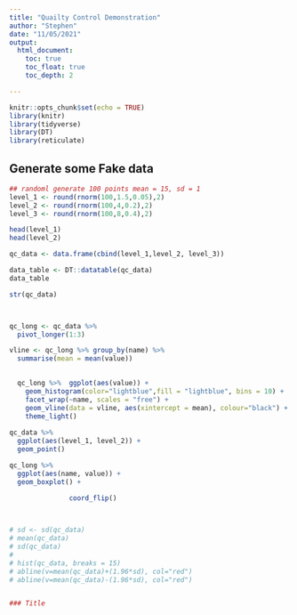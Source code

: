 ```yaml
---
title: "Quailty Control Demonstration"
author: "Stephen"
date: "11/05/2021"
output:
  html_document:
    toc: true
    toc_float: true
    toc_depth: 2

---
```


```r
knitr::opts_chunk$set(echo = TRUE)
library(knitr)
library(tidyverse)
library(DT)
library(reticulate)
```

## Generate some Fake data

```r
## randoml generate 100 points mean = 15, sd = 1
level_1 <- round(rnorm(100,1.5,0.05),2)
level_2 <- round(rnorm(100,4,0.2),2)
level_3 <- round(rnorm(100,8,0.4),2)

head(level_1)
head(level_2)

qc_data <- data.frame(cbind(level_1,level_2, level_3))  

data_table <- DT::datatable(qc_data)
data_table

str(qc_data)



qc_long <- qc_data %>% 
  pivot_longer(1:3) 

vline <- qc_long %>% group_by(name) %>% 
  summarise(mean = mean(value))

 
  qc_long %>%  ggplot(aes(value)) +
    geom_histogram(color="lightblue",fill = "lightblue", bins = 10) +
    facet_wrap(~name, scales = "free") +
    geom_vline(data = vline, aes(xintercept = mean), colour="black") +
    theme_light()
  
qc_data %>% 
  ggplot(aes(level_1, level_2)) +
  geom_point()

qc_long %>% 
  ggplot(aes(name, value)) +
  geom_boxplot() +
 
               coord_flip()



# sd <- sd(qc_data)
# mean(qc_data)
# sd(qc_data)
# 
# hist(qc_data, breaks = 15)
# abline(v=mean(qc_data)+(1.96*sd), col="red")
# abline(v=mean(qc_data)-(1.96*sd), col="red")


### Title
```




